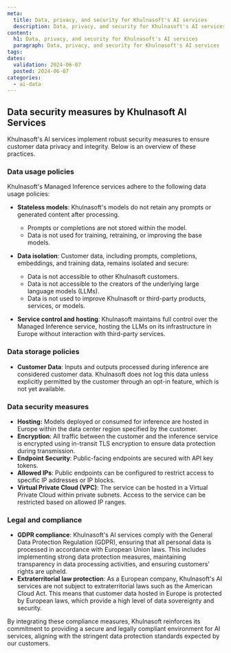 ```yaml
---
meta:
  title: Data, privacy, and security for Khulnasoft's AI services
  description: Data, privacy, and security for Khulnasoft's AI services
content:
  h1: Data, privacy, and security for Khulnasoft's AI services
  paragraph: Data, privacy, and security for Khulnasoft's AI services
tags:
dates:
  validation: 2024-06-07
  posted: 2024-06-07
categories:
  - ai-data
---
```


## Data security measures by Khulnasoft AI Services

Khulnasoft's AI services implement robust security measures to ensure customer data privacy and integrity. Below is an overview of these practices.

### Data usage policies

Khulnasoft's Managed Inference services adhere to the following data usage policies:

- **Stateless models**: Khulnasoft's models do not retain any prompts or generated content after processing.
  - Prompts or completions are not stored within the model.
  - Data is not used for training, retraining, or improving the base models.

- **Data isolation**: Customer data, including prompts, completions, embeddings, and training data, remains isolated and secure:
  - Data is not accessible to other Khulnasoft customers.
  - Data is not accessible to the creators of the underlying large language models (LLMs).
  - Data is not used to improve Khulnasoft or third-party products, services, or models.

- **Service control and hosting**: Khulnasoft maintains full control over the Managed Inference service, hosting the LLMs on its infrastructure in Europe without interaction with third-party services.

### Data storage policies

- **Customer Data**: Inputs and outputs processed during inference are considered customer data. Khulnasoft does not log this data unless explicitly permitted by the customer through an opt-in feature, which is not yet available.

### Data security measures

- **Hosting:** Models deployed or consumed for inference are hosted in Europe within the data center region specified by the customer.
- **Encryption**: All traffic between the customer and the inference service is encrypted using in-transit TLS encryption to ensure data protection during transmission.
- **Endpoint Security**: Public-facing endpoints are secured with API key tokens.
- **Allowed IPs**: Public endpoints can be configured to restrict access to specific IP addresses or IP blocks.
- **Virtual Private Cloud (VPC)**: The service can be hosted in a Virtual Private Cloud within private subnets. Access to the service can be restricted based on allowed IP ranges.

### Legal and compliance

- **GDPR compliance**: Khulnasoft's AI services comply with the General Data Protection Regulation (GDPR), ensuring that all personal data is processed in accordance with European Union laws. This includes implementing strong data protection measures, maintaining transparency in data processing activities, and ensuring customers' rights are upheld.
- **Extraterritorial law protection**: As a European company, Khulnasoft's AI services are not subject to extraterritorial laws such as the American Cloud Act. This means that customer data hosted in Europe is protected by European laws, which provide a high level of data sovereignty and security.

By integrating these compliance measures, Khulnasoft reinforces its commitment to providing a secure and legally compliant environment for AI services, aligning with the stringent data protection standards expected by our customers.
